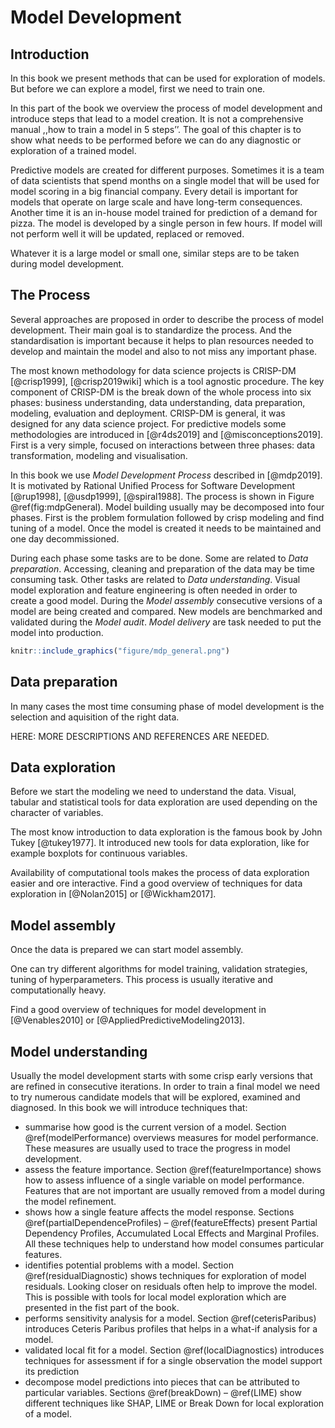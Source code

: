 # Model Development {#modelDevelopmentProcess}

## Introduction {#MDPIntro}

In this book we present methods that can be used for exploration of models. But before we can explore a model, first we need to train one.

In this part of the book we overview the process of model development and introduce steps that lead to a model creation. It is not a comprehensive manual ,,how to train a model in 5 steps''. The goal of this chapter is to show what needs to be performed before we can do any diagnostic or exploration of a trained model.

Predictive models are created for different purposes. Sometimes it is a team of data scientists that spend months on a single model that will be used for model scoring in a big financial company. Every detail is important for models that operate on large scale and have long-term consequences. Another time it is an in-house model trained for prediction of a demand for pizza. The model is developed by a single person in few hours. If model will not perform well it will be updated, replaced or removed.

Whatever it is a large model or small one, similar steps are to be taken during model development.

## The Process 

Several approaches are proposed in order to describe the process of model development. Their main goal is to standardize the process. And the standardisation is important because it helps to plan resources needed to develop and maintain the model and also to not miss any important phase.

The most known methodology for data science projects is CRISP-DM [@crisp1999], [@crisp2019wiki] which is a tool agnostic procedure. The key component of CRISP-DM is the break down of the whole process into six phases: business understanding, data understanding, data preparation, modeling, evaluation and deployment. CRISP-DM is general, it was designed for any data science project. For predictive models some methodologies are introduced in [@r4ds2019] and [@misconceptions2019]. First is a very simple, focused on interactions between three phases: data transformation, modeling and visualisation. 

In this book we use *Model Development Process* described in [@mdp2019]. It is motivated by Rational Unified Process for Software Development [@rup1998], [@usdp1999], [@spiral1988]. The process is shown in Figure \@ref(fig:mdpGeneral). Model building usually may be decomposed into four phases. First is the problem formulation followed by crisp modeling and find tuning of a model. Once the model is created it needs to be maintained and one day decommissioned. 

During each phase some tasks are to be done. Some are related to *Data preparation*. Accessing, cleaning and preparation of the data may be time consuming task. Other tasks are related to *Data understanding*. Visual model exploration and feature engineering is often needed in order to create a good model. During the *Model assembly* consecutive versions of a model are being created and compared. New models are benchmarked and validated during the *Model audit*. *Model delivery* are task needed to put the model into production.

```r
knitr::include_graphics("figure/mdp_general.png")
```

## Data preparation 

In many cases the most time consuming phase of model development is the selection and aquisition of the right data. 

HERE: MORE DESCRIPTIONS AND REFERENCES ARE NEEDED. 

## Data exploration 

Before we start the modeling we need to understand the data.
Visual, tabular and statistical tools for data exploration are used depending on the character of variables.

The most know introduction to data exploration is the famous book by John Tukey [@tukey1977]. It introduced new tools for data exploration, like for example boxplots for continuous variables.

Availability of computational tools makes the process of data exploration easier and ore interactive. Find a good overview of techniques for data exploration in [@Nolan2015] or [@Wickham2017].


## Model assembly

Once the data is prepared we can start model assembly. 

One can try different algorithms for model training, validation strategies, tuning of hyperparameters. This process is usually iterative and computationally heavy.

Find a good overview of techniques for model development in [@Venables2010] or [@AppliedPredictiveModeling2013].


## Model understanding

Usually the model development starts with some crisp early versions that are refined in consecutive iterations. In order to train a final model we need to try numerous candidate models that will be explored, examined and diagnosed. In this book we will introduce techniques that: 

* summarise how good is the current version of a model. Section \@ref(modelPerformance) overviews measures for model performance. These measures are usually used to trace the progress in model development.
* assess the feature importance. Section \@ref(featureImportance) shows how to assess influence of a single variable on model performance. Features that are not important are usually removed from a model during the model refinement. 
* shows how a single feature affects the model response. Sections \@ref(partialDependenceProfiles) -- \@ref(featureEffects) present Partial Dependency Profiles, Accumulated Local Effects and Marginal Profiles. All these techniques help to understand how model consumes particular features. 
* identifies potential problems with a model. Section \@ref(residualDiagnostic) shows techniques for exploration of model residuals. Looking closer on residuals often help to improve the model. This is possible with tools for local model exploration which are presented in the fist part of the book.
* performs sensitivity analysis for a model. Section \@ref(ceterisParibus) introduces Ceteris Paribus profiles that helps in a what-if analysis for a model.
* validated local fit for a model. Section \@ref(localDiagnostics) introduces techniques for assessment if for a single observation the model support its prediction
* decompose model predictions into pieces that can be attributed to particular variables.  Sections \@ref(breakDown) -- \@ref(LIME) show different techniques like SHAP, LIME or Break Down for local exploration of a model.


